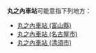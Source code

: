 {{noteTA
|T=zh-tw:丸之內車站;zh-cn:丸之内站; zh-hk:丸之內站;
|1=zh-tw:丸之內車站;zh-cn:丸之内站; zh-hk:丸之內站;
}}
'''丸之內車站'''可能意指下列地方：
* [[丸之內車站_(富山縣)|丸之內車站 (富山縣)]]
* [[丸之內車站_(名古屋市)|丸之內車站 (名古屋市)]]
* [[丸之內車站_(清須市)|丸之內車站 (清須市)]]

{{disambig|Cat=五字車站名消歧義}}